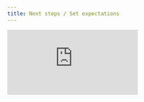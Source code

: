 ```yaml
---
title: Next steps / Set expectations
---
```


<div style={{
    position: 'relative',
    paddingBottom: '56.25%', // 16:9 aspect ratio
    height: 0,
    overflow: 'hidden',
    maxWidth: '100%',
    marginBottom: '20px'
}}>
    <iframe
        src="https://www.loom.com/embed/cdf591b0d5b145758cd8658de4f23ec7?sid=477f0202-cbe9-4a13-85c1-a765e69eae8f"
        frameborder="0"
        webkitallowfullscreen
        mozallowfullscreen
        allowfullscreen
        style={{
            position: 'absolute',
            top: 0,
            left: 0,
            width: '100%',
            height: '100%',
        }}
    />
</div>

## What to Expect from Opik University

This video sets the stage for your learning journey through Opik University. You'll understand the structure of the upcoming video series, learn what topics will be covered, and discover what you need to get started with hands-on practice using Opik's comprehensive LLM platform.

## Key Highlights

- **Comprehensive Coverage**: Series covers observability, evaluation, prompt engineering, testing, and production monitoring in detail
- **Hands-On Learning**: Each video includes example notebooks accessible via links, with all content available in Opik documentation and cookbooks
- **Bite-Sized Format**: Videos are focused on specific tasks, making them easy to reference when needed
- **Flexible Learning Path**: Watch in order for building concepts, or jump to specific topics as needed
- **Easy Setup**: Requires a Comet account (free at https://comet.com) and basic Python/LLM familiarity
- **Framework Flexibility**: Choose from extensive integrations page, or use LiteLLM/OpenRouter for unsupported models
- **Beginner-Friendly**: High-level concepts make it accessible even for beginners with willingness to learn
- **Complete Preparation**: By series end, you'll have all knowledge needed for robust LLM observability, evaluation, and monitoring
